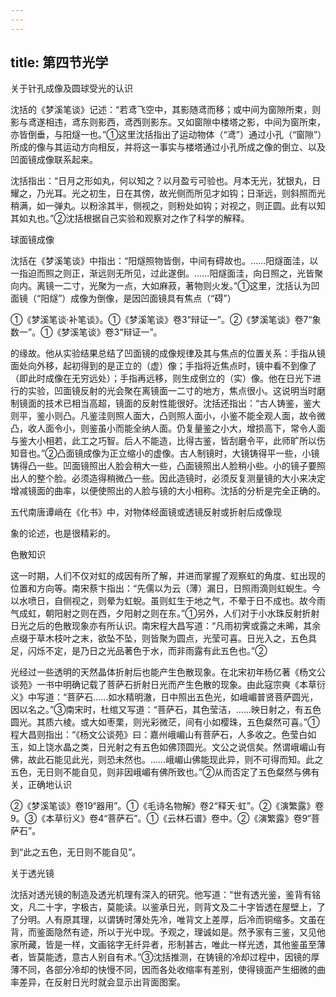 ```yaml
---
---
---
```

title: 第四节光学
---



关于针孔成像及圆球受光的认识

沈括的《梦溪笔谈》记述：“若鸢飞空中，其影随鸢而移；或中间为窗隙所束，则影与鸢遂相违，鸢东则影西，鸢西则影东。又如窗隙中楼塔之影，中间为窗所束，亦皆倒垂，与阳燧一也。”①这里沈括指出了运动物体（“鸢”）通过小孔（“窗隙”）所成的像与其运动方向相反，并将这一事实与楼塔通过小孔所成之像的倒立、以及凹面镜成像联系起来。

沈括指出：“日月之形如丸，何以知之？以月盈亏可验也。月本无光，犹银丸，日耀之，乃光耳。光之初生，日在其傍，故光侧而所见才如钩；日渐远，则斜照而光稍满，如一弹丸。以粉涂其半，侧视之，则粉处如钩；对视之，则正圆。此有以知其如丸也。”②沈括根据自己实验和观察对之作了科学的解释。

球面镜成像

沈括在《梦溪笔谈》中指出：“阳燧照物皆倒，中间有碍故也。……阳燧面洼，以一指迫而照之则正，渐远则无所见，过此遂倒。……阳燧面洼，向日照之，光皆聚向内。离镜一二寸，光聚为一点，大如麻菽，著物则火发。”①这里，沈括认为凹面镜（“阳燧”）成像为倒像，是因凹面镜具有焦点（“碍”）

①《梦溪笔谈·补笔谈》。①《梦溪笔谈》卷3“辩证一”。②《梦溪笔谈》卷7“象数一”。①《梦溪笔谈》卷3“辩证一”。

的缘故。他从实验结果总结了凹面镜的成像规律及其与焦点的位置关系：手指从镜面处向外移，起初得到的是正立的（虚）像；手指将近焦点时，镜中看不到像了（即此时成像在无穷远处）；手指再远移，则生成倒立的（实）像。他在日光下进行的实验，凹面镜反射的光会聚在离镜面一二寸的地方，焦点很小。这说明当时磨制镜面的技术已相当高超，镜面的反射性能很好。沈括还指出：“古人铸鉴，鉴大则平，鉴小则凸。凡鉴洼则照人面大，凸则照人面小，小鉴不能全观人面，故令微凸，收人面令小，则鉴虽小而能全纳人面。仍复量鉴之小大，增损高下，常令人面与鉴大小相若，此工之巧智。后人不能造，比得古鉴，皆刮磨令平，此师旷所以伤知音也。”②凸面镜成像为正立缩小的虚像。古人制镜时，大镜铸得平一些，小镜铸得凸一些。凹面镜照出人脸会稍大一些，凸面镜照出人脸稍小些。小的镜子要照出人的整个脸。必须造得稍微凸一些。因此造镜时，必须反复测量镜的大小来决定增减镜面的曲率，以便使照出的人脸与镜的大小相称。沈括的分析是完全正确的。

五代南唐谭峭在《化书》中，对物体经面镜或透镜反射或折射后成像现

象的论述，也是很精彩的。

色散知识

这一时期，人们不仅对虹的成因有所了解，并进而掌握了观察虹的角度、虹出现的位置和方向等。南宋蔡卞指出：“先儒以为云（薄）漏日，日照雨滴则虹蜺生。今以水喷日，自侧视之，则晕为虹蜺。虽则虹生于地之气，不晕于日不成也。故今雨气成虹，朝阳射之则在西，夕阳射之则在东。”①另外，人们对于小水珠反射折射日光之后的色散现象亦有所认识。南宋程大昌写道：“凡雨初霁或露之未晞，其余点缀于草木枝叶之末，欲坠不坠，则皆聚为圆点，光莹可喜。日光入之，五色具足，闪烁不定，是乃日之光品著色于水，而非雨露有此五色也。”②

光经过一些透明的天然晶体折射后也能产生色散现象。在北宋初年杨亿著《杨文公谈苑》一书中明确记载了菩萨石折射日光而产生色散的现象。由此寇宗奭《本草衍义》中写道：“菩萨石……如水精明澈，日中照出五色光，如峨嵋普贤菩萨圆光，因以名之。”③南宋时，杜绾又写道：“菩萨石，其色莹洁，……映日射之，有五色圆光。其质六棱。或大如枣栗，则光彩微茫，间有小如樱珠，五色粲然可喜。”①程大昌则指出：“《杨文公谈苑》曰：嘉州峨嵋山有菩萨石，人多收之。色莹白如玉，如上饶水晶之类，日光射之有五色如佛顶圆光。文公之说信矣。然谓峨嵋山有佛，故此石能见此光，则恐未然也。……峨嵋山佛能现此异，则不可得而知。此之五色，无日则不能自见，则非因峨嵋有佛所致也。”②从而否定了五色粲然与佛有关，正确地认识

②《梦溪笔谈》卷19“器用”。①《毛诗名物解》卷2“释天·虹”。②《演繁露》卷9。③《本草衍义》卷4“菩萨石”。①《云林石谱》卷中。②《演繁露》卷9“菩萨石”。

到“此之五色，无日则不能自见”。

关于透光镜

沈括对透光镜的制造及透光机理有深入的研究。他写道：“世有透光鉴，鉴背有铭文，凡二十字，字极古，莫能读。以鉴承日光，则背文及二十字皆透在屋壁上，了了分明。人有原其理，以谓铸时薄处先冷，唯背文上差厚，后冷而铜缩多。文虽在背，而鉴面隐然有迹，所以于光中现。予观之，理诚如是。然予家有三鉴，又见他家所藏，皆是一样，文画铭字无纤异者，形制甚古，唯此一样光透，其他鉴虽至薄者，皆莫能透，意古人别自有术。”③沈括推测，在铸镜的冷却过程中，因镜的厚薄不同，各部分冷却的快慢不同，因而各处收缩率有差别，使得镜面产生细微的曲率差异，在反射日光时就会显示出背面图案。